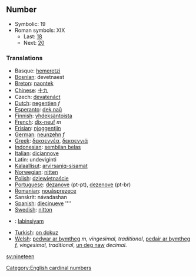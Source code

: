 ==Number==

*Symbolic: 19
*Roman symbols: XIX
** Last: [[eighteen|18]]
** Next: [[twenty|20]]

===Translations===

*Basque: [[hemeretzi]]
*[[Bosnian]]: devetnaest
*[[Breton]]: [[naontek]]
*[[Chinese]]: [[十九]]
*Czech: [[devatenáct]]
*[[Dutch]]: [[negentien]] ''f''
*[[Esperanto]]: [[dek naŭ]]
*[[Finnish]]: [[yhdeksäntoista]]
*[[French]]: [[dix-neuf]] ''m''
*[[Frisian]]: [[njoggentjin]]
*[[German]]: [[neunzehn]] ''f''
*[[Greek]]: [[δεκαεννέα]], [[δεκαεννιά]]
*[[Indonesian]]: [[sembilan belas]]
*[[Italian]]: [[diciannove]] 
*Latin: undeviginti
*[[Kalaallisut]]: [[arvirsaniq-sisamat]]
*[[Norwegian]]: [[nitten]]
*[[Polish]]: [[dziewiętnaście]]
*[[Portuguese]]: [[dezanove]] (pt-pt), [[dezenove]] (pt-br)
*[[Romanian]]: [[nouăsprezece]]
*Sanskrit: návadashan
*[[Spanish]]: [[diecinueve]] ''''
*[[Swedish]]: [[nitton]]
*{{tl}}: [[labinsiyam]]
*[[Turkish]]: [[on dokuz]]
*[[Welsh]]: [[pedwar ar bymtheg]] ''m, vingesimal, traditional'', [[pedair ar bymtheg]] ''f, vingesimal, traditional'', [[un deg naw]] ''decimal''.

[[Category:English cardinal numbers]]

[[sv:nineteen]]